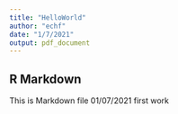 ```yaml
---
title: "HelloWorld"
author: "echf"
date: "1/7/2021"
output: pdf_document
---
```



## R Markdown

This is Markdown file 01/07/2021 first work
